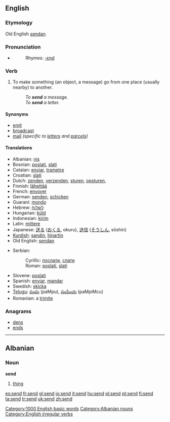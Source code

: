 ==English==

{{rank|greater|army|horse|567|send|peace|glad|hair}}

===Etymology===
Old English [[sendan]].

===Pronunciation===
*{{IPA|/ˈsend/}}
*:Rhymes: [[Rhymes:English:-ɛnd|-ɛnd]]

===Verb===
{{en-verb|sends|sending|sent}}

# To make something (an object, a message) go from one place (usually nearby) to another.
#: ''To '''send''' a message.''
#: ''To '''send''' a letter.''

====Synonyms====
*[[emit]]
*[[broadcast]]
*[[mail]] ''(specific to [[letter]]s and [[parcel]]s)''

====Translations====
{{top}}
*Albanian: [[nis]]
*Bosnian: [[poslati]], [[slati]]
*Catalan: [[enviar]], [[trametre]]
*Croatian: [[slati]]
*Dutch: [[zenden]], [[verzenden]], [[sturen]], [[opsturen]],
*Finnish: [[lähettää]]
*French: [[envoyer]]
*German: [[senden]], [[schicken]]
*Guaraní: [[mondo]]
*Hebrew: [[לשלוח]]
*Hungarian: [[küld]]
*Indonesian: [[kirim]]
*Latin: [[mittere]]
*Japanese: [[送る]] ([[おくる]], okuru), [[送信]] ([[そうしん]], sōshin)
*[[Kurdish]]: [[şandin]], [[hinartin]]
*Old English: [[sendan]]
{{mid}}
*Serbian:
*:Cyrillic: [[послати]], [[слати]]
*:Roman: [[poslati]], [[slati]]
*Slovene: [[poslati]]
*Spanish: [[enviar]], [[mandar]]
*Swedish: [[skicka]]
*[[Telugu]]: [[పంపు]] (paMpu), [[పంపించు]] (paMpiMcu)
*Romanian: a [[trimite]]
{{bottom}}

===Anagrams===
*[[dens]]
*[[ends]]

[[Category:1000 English basic words]]

----

==Albanian==

===Noun===
'''send''' {{m}}

# [[thing]]

[[Category:Albanian nouns]]
[[Category:English irregular verbs]]

[[es:send]]
[[fr:send]]
[[gl:send]]
[[io:send]]
[[it:send]]
[[hu:send]]
[[pl:send]]
[[pt:send]]
[[fi:send]]
[[ta:send]]
[[tr:send]]
[[uk:send]]
[[zh:send]]